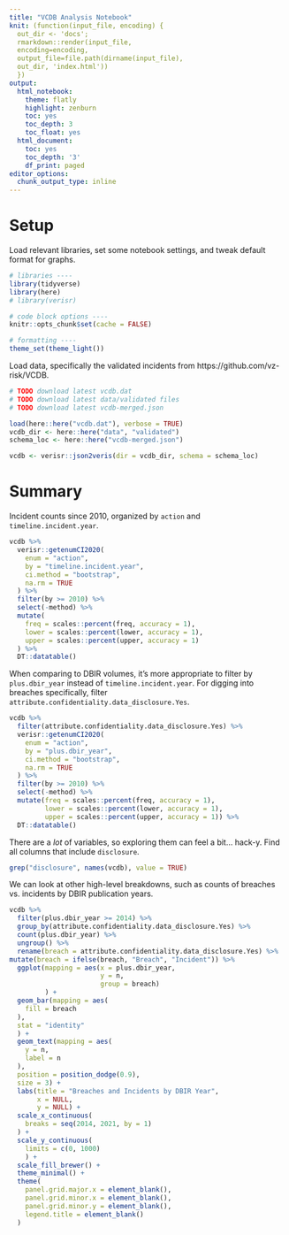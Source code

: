 ```yaml
---
title: "VCDB Analysis Notebook"
knit: (function(input_file, encoding) {
  out_dir <- 'docs'; 
  rmarkdown::render(input_file, 
  encoding=encoding, 
  output_file=file.path(dirname(input_file),
  out_dir, 'index.html'))
  })
output:
  html_notebook:
    theme: flatly
    highlight: zenburn
    toc: yes
    toc_depth: 3
    toc_float: yes
  html_document:
    toc: yes
    toc_depth: '3'
    df_print: paged
editor_options:
  chunk_output_type: inline
---
```


# Setup

Load relevant libraries, set some notebook settings, and tweak default format for graphs.

```r
# libraries ----
library(tidyverse)
library(here)
# library(verisr)

# code block options ----
knitr::opts_chunk$set(cache = FALSE)

# formatting ----
theme_set(theme_light())
```

Load data, specifically the validated incidents from https://github.com/vz-risk/VCDB.

```r
# TODO download latest vcdb.dat
# TODO download latest data/validated files
# TODO download latest vcdb-merged.json

load(here::here("vcdb.dat"), verbose = TRUE)
vcdb_dir <- here::here("data", "validated")
schema_loc <- here::here("vcdb-merged.json")

vcdb <- verisr::json2veris(dir = vcdb_dir, schema = schema_loc)
```

# Summary

Incident counts since 2010, organized by `action` and `timeline.incident.year`.

```r
vcdb %>%
  verisr::getenumCI2020(
    enum = "action",
    by = "timeline.incident.year",
    ci.method = "bootstrap",
    na.rm = TRUE
  ) %>%
  filter(by >= 2010) %>%
  select(-method) %>%
  mutate(
    freq = scales::percent(freq, accuracy = 1),
    lower = scales::percent(lower, accuracy = 1),
    upper = scales::percent(upper, accuracy = 1)
  ) %>%
  DT::datatable()
```

When comparing to DBIR volumes, it's more appropriate to filter by `plus.dbir_year` instead of `timeline.incident.year`. For digging into breaches specifically, filter `attribute.confidentiality.data_disclosure.Yes`.

```r
vcdb %>% 
  filter(attribute.confidentiality.data_disclosure.Yes) %>% 
  verisr::getenumCI2020(
    enum = "action",
    by = "plus.dbir_year",
    ci.method = "bootstrap",
    na.rm = TRUE
  ) %>% 
  filter(by >= 2010) %>% 
  select(-method) %>% 
  mutate(freq = scales::percent(freq, accuracy = 1),
         lower = scales::percent(lower, accuracy = 1),
         upper = scales::percent(upper, accuracy = 1)) %>%
  DT::datatable()
```

There are a *lot* of variables, so exploring them can feel a bit... hack-y. Find all columns that include `disclosure`.

```r
grep("disclosure", names(vcdb), value = TRUE)
```

We can look at other high-level breakdowns, such as counts of breaches vs. incidents by DBIR publication years.

```r
vcdb %>%
  filter(plus.dbir_year >= 2014) %>% 
  group_by(attribute.confidentiality.data_disclosure.Yes) %>%
  count(plus.dbir_year) %>%
  ungroup() %>%
  rename(breach = attribute.confidentiality.data_disclosure.Yes) %>% 
mutate(breach = ifelse(breach, "Breach", "Incident")) %>%
  ggplot(mapping = aes(x = plus.dbir_year,
                       y = n,
                       group = breach)
         ) +
  geom_bar(mapping = aes(
    fill = breach
  ),
  stat = "identity"
  ) +
  geom_text(mapping = aes(
    y = n,
    label = n
  ),
  position = position_dodge(0.9),
  size = 3) +
  labs(title = "Breaches and Incidents by DBIR Year", 
       x = NULL, 
       y = NULL) +
  scale_x_continuous(
    breaks = seq(2014, 2021, by = 1)
  ) +
  scale_y_continuous(
    limits = c(0, 1000)
    ) +
  scale_fill_brewer() +
  theme_minimal() +
  theme(
    panel.grid.major.x = element_blank(),
    panel.grid.minor.x = element_blank(),
    panel.grid.minor.y = element_blank(),
    legend.title = element_blank()
  )
```

